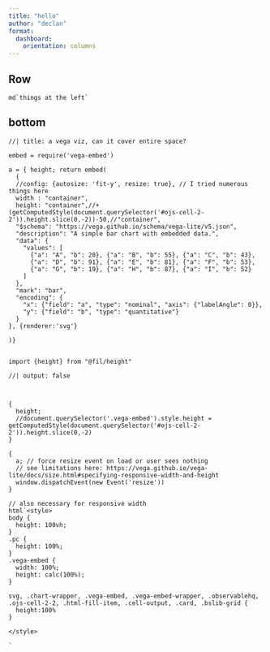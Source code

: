 ```yaml
--- 
title: "hello"
author: "declan"
format:
  dashboard:
    orientation: columns
---
```



## Row

```ojs
md`things at the left`
```


## bottom

```ojs
//| title: a vega viz, can it cover entire space?

embed = require('vega-embed')

a = { height; return embed(
  {
  //config: {autosize: 'fit-y', resize: true}, // I tried numerous things here
  width : "container",
  height: "container",//+(getComputedStyle(document.querySelector('#ojs-cell-2-2')).height.slice(0,-2))-50,//"container",
  "$schema": "https://vega.github.io/schema/vega-lite/v5.json",
  "description": "A simple bar chart with embedded data.",
  "data": {
    "values": [
      {"a": "A", "b": 28}, {"a": "B", "b": 55}, {"a": "C", "b": 43},
      {"a": "D", "b": 91}, {"a": "E", "b": 81}, {"a": "F", "b": 53},
      {"a": "G", "b": 19}, {"a": "H", "b": 87}, {"a": "I", "b": 52}
    ]
  },
  "mark": "bar",
  "encoding": {
    "x": {"field": "a", "type": "nominal", "axis": {"labelAngle": 0}},
    "y": {"field": "b", "type": "quantitative"}
  }
}, {renderer:'svg'}

)}


import {height} from "@fil/height"

```

```ojs
//| output: false



{
  height;
  //document.querySelector('.vega-embed').style.height = getComputedStyle(document.querySelector('#ojs-cell-2-2')).height.slice(0,-2)
}

{
  a; // force resize event on load or user sees nothing
  // see limitations here: https://vega.github.io/vega-lite/docs/size.html#specifying-responsive-width-and-height
  window.dispatchEvent(new Event('resize'))
}

// also necessary for responsive width
html`<style>
body {
  height: 100vh;
}
.pc {
  height: 100%;
}
.vega-embed {
  width: 100%;
  height: calc(100%);
}

svg, .chart-wrapper, .vega-embed, .vega-embed-wrapper, .observablehq, .ojs-cell-2-2, .html-fill-item, .cell-output, .card, .bslib-grid {
  height:100%
}

</style>

`
```